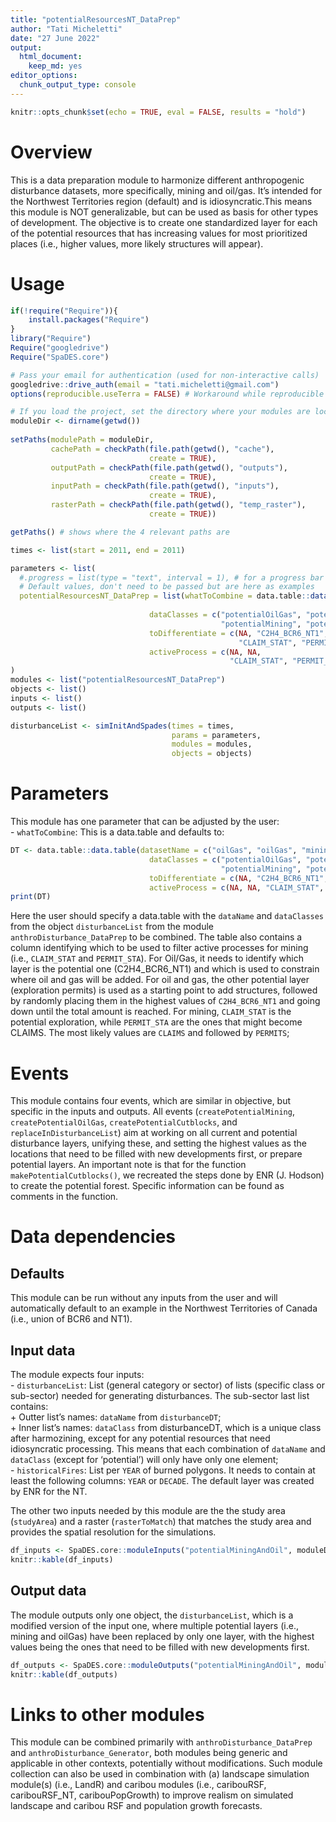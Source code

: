 ```yaml
---
title: "potentialResourcesNT_DataPrep"
author: "Tati Micheletti"
date: "27 June 2022"
output:
  html_document:
    keep_md: yes
editor_options:
  chunk_output_type: console
---
```


```r
knitr::opts_chunk$set(echo = TRUE, eval = FALSE, results = "hold")
```

# Overview

This is a data preparation module to harmonize different anthropogenic disturbance datasets, more specifically, mining and oil/gas. It's intended for the Northwest Territories region (default) and is idiosyncratic.This means this module is NOT generalizable, but can be used as basis for other types of development. The objective is to create one standardized layer for each of the potential resources that has increasing values for most prioritized places (i.e., higher values, more likely structures will appear).

# Usage

```r
if(!require("Require")){
    install.packages("Require")
}
library("Require")
Require("googledrive")
Require("SpaDES.core")

# Pass your email for authentication (used for non-interactive calls)
googledrive::drive_auth(email = "tati.micheletti@gmail.com")
options(reproducible.useTerra = FALSE) # Workaround while reproducible is not yet fully functional with terra

# If you load the project, set the directory where your modules are located 
moduleDir <- dirname(getwd())
  
setPaths(modulePath = moduleDir,
         cachePath = checkPath(file.path(getwd(), "cache"), 
                               create = TRUE), 
         outputPath = checkPath(file.path(getwd(), "outputs"), 
                               create = TRUE),
         inputPath = checkPath(file.path(getwd(), "inputs"), 
                               create = TRUE),
         rasterPath = checkPath(file.path(getwd(), "temp_raster"), 
                               create = TRUE))

getPaths() # shows where the 4 relevant paths are

times <- list(start = 2011, end = 2011)

parameters <- list(
  #.progress = list(type = "text", interval = 1), # for a progress bar
  # Default values, don't need to be passed but are here as examples
  potentialResourcesNT_DataPrep = list(whatToCombine = data.table::data.table(datasetName = c("oilGas", "oilGas", 
                                                                                              "mining", "mining"),
                               dataClasses = c("potentialOilGas", "potentialOilGas", 
                                               "potentialMining", "potentialMining"),
                               toDifferentiate = c(NA, "C2H4_BCR6_NT1", 
                                                   "CLAIM_STAT", "PERMIT_STA"),
                               activeProcess = c(NA, NA, 
                                                 "CLAIM_STAT", "PERMIT_STA")))
)
modules <- list("potentialResourcesNT_DataPrep")
objects <- list()
inputs <- list()
outputs <- list()

disturbanceList <- simInitAndSpades(times = times, 
                                    params = parameters, 
                                    modules = modules,
                                    objects = objects)
```

# Parameters

This module has one parameter that can be adjusted by the user:  
- `whatToCombine`: This is a data.table and defaults to:  

``` r

DT <- data.table::data.table(datasetName = c("oilGas", "oilGas", "mining", "mining"),
                               dataClasses = c("potentialOilGas", "potentialOilGas", 
                                               "potentialMining", "potentialMining"),
                               toDifferentiate = c(NA, "C2H4_BCR6_NT1", "CLAIM_STAT", "PERMIT_STA"),
                               activeProcess = c(NA, NA, "CLAIM_STAT", "PERMIT_STA"))
print(DT)
```

Here the user should specify a data.table with the `dataName` and `dataClasses` from the object `disturbanceList` from the module `anthroDisturbance_DataPrep` to be combined. The table also contains a column identifying which to be used to filter active processes for mining (i.e., `CLAIM_STAT` and `PERMIT_STA`). For Oil/Gas, it needs to identify which layer is the potential one (C2H4_BCR6_NT1) and which is used to constrain where oil and gas will be added. For oil and gas, the other potential layer (exploration permits) is used as a starting point to add structures, followed by randomly placing them in the highest values of `C2H4_BCR6_NT1` and going down until the total amount is reached. For mining, `CLAIM_STAT` is the potential exploration, while `PERMIT_STA` are the ones that might become CLAIMS. The most likely values are `CLAIMS` and followed by `PERMITS`;  

# Events

This module contains four events, which are similar in objective, but specific in the inputs and outputs. All events (`createPotentialMining`, `createPotentialOilGas`, `createPotentialCutblocks`, and `replaceInDisturbanceList`) aim at working on all current and potential disturbance layers, unifying these, and setting the highest values as the locations that need to be filled with new developments first, or prepare potential layers. An important note is that for the function `makePotentialCutblocks()`, we recreated the steps done by ENR (J. Hodson) to create the potential forest. Specific information can be found as comments in the function.  

# Data dependencies

## Defaults  

This module can be run without any inputs from the user and will automatically default to an example in the Northwest Territories of Canada (i.e., union of BCR6 and NT1).

## Input data

The module expects four inputs:  
- `disturbanceList`: List (general category or sector) of lists (specific class or sub-sector) needed for generating disturbances. The sub-sector last list contains:     
  + Outter list's names: `dataName` from `disturbanceDT`;  
  + Inner list's names: `dataClass` from disturbanceDT, which is a unique class after harmozining, except for any potential resources that need idiosyncratic processing. This  means that each combination of `dataName` and `dataClass` (except for 'potential') will only have only one element;  
- `historicalFires`: List per `YEAR` of burned polygons. It needs to contain at least the following columns: `YEAR` or `DECADE`. The default layer was created by ENR for the NT.

The other two inputs needed by this module are the the study area (`studyArea`) and a raster (`rasterToMatch`) that matches the study area and provides the spatial resolution for the simulations.  

```r
df_inputs <- SpaDES.core::moduleInputs("potentialMiningAndOil", moduleDir)
knitr::kable(df_inputs)
```

## Output data

The module outputs only one object, the `disturbanceList`, which is a modified version of the input one, where multiple potential layers (i.e., mining and oilGas) have been replaced by only one layer, with the highest values being the ones that need to be filled with new developments first.  

```r
df_outputs <- SpaDES.core::moduleOutputs("potentialMiningAndOil", moduleDir)
knitr::kable(df_outputs)
```

# Links to other modules

This module can be combined primarily with `anthroDisturbance_DataPrep` and `anthroDisturbance_Generator`, both modules being generic and applicable in other contexts, potentially without modifications. Such module collection can also be used in combination with (a) landscape simulation module(s) (i.e., LandR) and caribou modules (i.e., caribouRSF, caribouRSF_NT, caribouPopGrowth) to improve realism on simulated landscape and caribou RSF and population growth forecasts.

